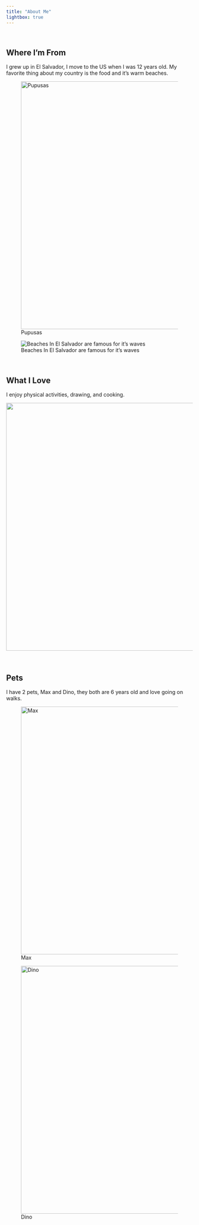 ```yaml
---
title: "About Me"
lightbox: true
---
```


<br>

## Where I'm From

I grew up in El Salvador, I move to the US when I was 12 years old. My favorite thing about my country is the food and it's warm beaches.

![Pupusas](photos/pupusas.JPG){fig-align="left" width="669"}

![Beaches In El Salvador are famous for it's waves](photos/46.jpg){fig-align="left"}

<br>

## What I Love

I enjoy physical activities, drawing, and cooking.

![](photos/outdoor.jpeg){fig-align="left" width="669"}

<br>

## Pets

I have 2 pets, Max and Dino, they both are 6 years old and love going on walks.

![Max](photos/max.jpeg){fig-align="left" width="669"}

![Dino](photos/dino.jpg){fig-align="left" width="669"}
